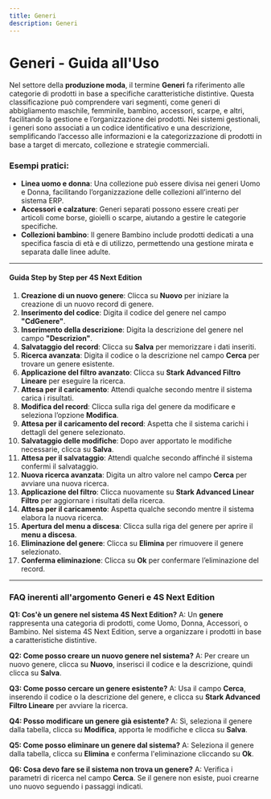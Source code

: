 ```yaml
---
title: Generi
description: Generi
---
```


# Generi - Guida all'Uso

Nel settore della **produzione moda**, il termine **Generi** fa riferimento alle categorie di prodotti in base a specifiche caratteristiche distintive. Questa classificazione può comprendere vari segmenti, come generi di abbigliamento maschile, femminile, bambino, accessori, scarpe, e altri, facilitando la gestione e l’organizzazione dei prodotti. Nei sistemi gestionali, i generi sono associati a un codice identificativo e una descrizione, semplificando l’accesso alle informazioni e la categorizzazione di prodotti in base a target di mercato, collezione e strategie commerciali.

### Esempi pratici:

* **Linea uomo e donna**: Una collezione può essere divisa nei generi Uomo e Donna, facilitando l’organizzazione delle collezioni all’interno del sistema ERP.
* **Accessori e calzature**: Generi separati possono essere creati per articoli come borse, gioielli o scarpe, aiutando a gestire le categorie specifiche.
* **Collezioni bambino**: Il genere Bambino include prodotti dedicati a una specifica fascia di età e di utilizzo, permettendo una gestione mirata e separata dalle linee adulte.

***

#### Guida Step by Step per 4S Next Edition

1. **Creazione di un nuovo genere**: Clicca su **Nuovo** per iniziare la creazione di un nuovo record di genere.
2. **Inserimento del codice**: Digita il codice del genere nel campo **"CdGenere"**.
3. **Inserimento della descrizione**: Digita la descrizione del genere nel campo **"Descrizion"**.
4. **Salvataggio del record**: Clicca su **Salva** per memorizzare i dati inseriti.
5. **Ricerca avanzata**: Digita il codice o la descrizione nel campo **Cerca** per trovare un genere esistente.
6. **Applicazione del filtro avanzato**: Clicca su **Stark Advanced Filtro Lineare** per eseguire la ricerca.
7. **Attesa per il caricamento**: Attendi qualche secondo mentre il sistema carica i risultati.
8. **Modifica del record**: Clicca sulla riga del genere da modificare e seleziona l’opzione **Modifica**.
9. **Attesa per il caricamento del record**: Aspetta che il sistema carichi i dettagli del genere selezionato.
10. **Salvataggio delle modifiche**: Dopo aver apportato le modifiche necessarie, clicca su **Salva**.
11. **Attesa per il salvataggio**: Attendi qualche secondo affinché il sistema confermi il salvataggio.
12. **Nuova ricerca avanzata**: Digita un altro valore nel campo **Cerca** per avviare una nuova ricerca.
13. **Applicazione del filtro**: Clicca nuovamente su **Stark Advanced Linear Filtro** per aggiornare i risultati della ricerca.
14. **Attesa per il caricamento**: Aspetta qualche secondo mentre il sistema elabora la nuova ricerca.
15. **Apertura del menu a discesa**: Clicca sulla riga del genere per aprire il **menu a discesa**.
16. **Eliminazione del genere**: Clicca su **Elimina** per rimuovere il genere selezionato.
17. **Conferma eliminazione**: Clicca su **Ok** per confermare l’eliminazione del record.

***

### FAQ inerenti all'argomento **Generi** e 4S Next Edition

**Q1: Cos'è un genere nel sistema 4S Next Edition?**
A: Un **genere** rappresenta una categoria di prodotti, come Uomo, Donna, Accessori, o Bambino. Nel sistema 4S Next Edition, serve a organizzare i prodotti in base a caratteristiche distintive.

**Q2: Come posso creare un nuovo genere nel sistema?**
A: Per creare un nuovo genere, clicca su **Nuovo**, inserisci il codice e la descrizione, quindi clicca su **Salva**.

**Q3: Come posso cercare un genere esistente?**
A: Usa il campo **Cerca**, inserendo il codice o la descrizione del genere, e clicca su **Stark Advanced Filtro Lineare** per avviare la ricerca.

**Q4: Posso modificare un genere già esistente?**
A: Sì, seleziona il genere dalla tabella, clicca su **Modifica**, apporta le modifiche e clicca su **Salva**.

**Q5: Come posso eliminare un genere dal sistema?**
A: Seleziona il genere dalla tabella, clicca su **Elimina** e conferma l'eliminazione cliccando su **Ok**.

**Q6: Cosa devo fare se il sistema non trova un genere?**
A: Verifica i parametri di ricerca nel campo **Cerca**. Se il genere non esiste, puoi crearne uno nuovo seguendo i passaggi indicati.